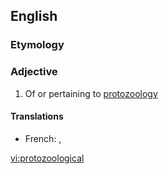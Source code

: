 ==English==

===Etymology===
{{prefix|en|proto|zoological}}

===Adjective===
{{en-adj}}

# Of or pertaining to [[protozoology]]

====Translations====
{{trans-top|pertaining to protozoology}}
* French: {{t|fr|protozoologique|m|f}}, {{t|fr|protistologique|m|f}}
{{trans-mid}}
{{trans-bottom}}

[[vi:protozoological]]